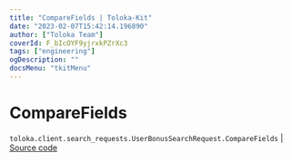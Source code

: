 ```yaml
---
title: "CompareFields | Toloka-Kit"
date: "2023-02-07T15:42:14.196890"
author: ["Toloka Team"]
coverId: F_bIcOYF9yjrxkPZrXc3
tags: ["engineering"]
ogDescription: ""
docsMenu: "tkitMenu"
---
```


# CompareFields
`toloka.client.search_requests.UserBonusSearchRequest.CompareFields` | [Source code](https://github.com/Toloka/toloka-kit/blob/v1.1.3/src/client/search_requests.py#L767)